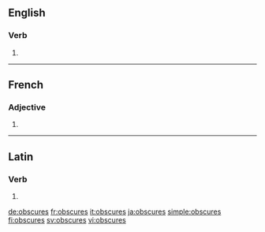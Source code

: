 ==English==

===Verb===
{{head|en|verb form}}

# {{en-third-person singular of|obscure}}

----

==French==

===Adjective===
{{fr-adj-form}}

# {{feminine plural of|obscur|lang=fr}}

----

==Latin==

===Verb===
{{la-verb-form|obscūrēs}}

# {{inflection of|obscūrō||2|s|pres|actv|subj|lang=la}}

[[de:obscures]]
[[fr:obscures]]
[[it:obscures]]
[[ja:obscures]]
[[simple:obscures]]
[[fi:obscures]]
[[sv:obscures]]
[[vi:obscures]]